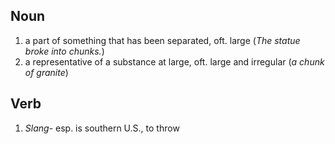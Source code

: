 == Noun ==

#a part of something that has been separated, oft. large (''The statue broke into chunks.'')
#a representative of a substance at large, oft. large and irregular (''a chunk of granite'')

== Verb ==

#''Slang''- esp. is southern U.S., to throw